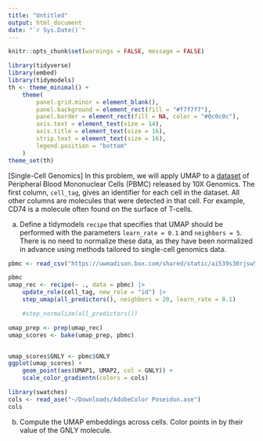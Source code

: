 ```yaml
---
title: "Untitled"
output: html_document
date: "`r Sys.Date()`"
---
```


```r
knitr::opts_chunk$set(warnings = FALSE, message = FALSE)
```

```r
library(tidyverse)
library(embed)
library(tidymodels)
th <- theme_minimal() +
    theme(
        panel.grid.minor = element_blank(),
        panel.background = element_rect(fill = "#f7f7f7"),
        panel.border = element_rect(fill = NA, color = "#0c0c0c"),
        axis.text = element_text(size = 14),
        axis.title = element_text(size = 16),
        strip.text = element_text(size = 16),
        legend.position = "bottom"
    )
theme_set(th)
```

[Single-Cell Genomics]  In this problem, we will apply UMAP to a
[dataset](https://uwmadison.box.com/shared/static/ai539s30rjsw5ke4vxbjrxjaiihq7edk.csv)
of Peripheral Blood Mononuclear Cells (PBMC) released by 10X Genomics. The first
column, `cell_tag`, gives an identifier for each cell in the dataset. All other
columns are molecules that were detected in that cell. For example, CD74 is a
molecule often found on the surface of T-cells.
    
a. Define a tidymodels `recipe` that specifies that UMAP should be performed
with the parameters `learn_rate = 0.1` and `neighbors = 5`. There is no need to
normalize these data, as they have been normalized in advance using methods
tailored to single-cell genomics data.

```r
pbmc <- read_csv("https://uwmadison.box.com/shared/static/ai539s30rjsw5ke4vxbjrxjaiihq7edk.csv")

pbmc
umap_rec <- recipe(~ ., data = pbmc) |>
    update_role(cell_tag, new_role = "id") |>
    step_umap(all_predictors(), neighbors = 20, learn_rate = 0.1)

    #step_normalize(all_predictors())

umap_prep <- prep(umap_rec)
umap_scores <- bake(umap_prep, pbmc)


umap_scores$GNLY <- pbmc$GNLY
ggplot(umap_scores) +
    geom_point(aes(UMAP1, UMAP2, col = GNLY)) +
    scale_color_gradientn(colors = cols)

library(swatches)
cols <- read_ase("~/Downloads/AdobeColor Poseidon.ase")
cols

```

b. Compute the UMAP embeddings across cells. Color points in by their value of
the GNLY molecule.

